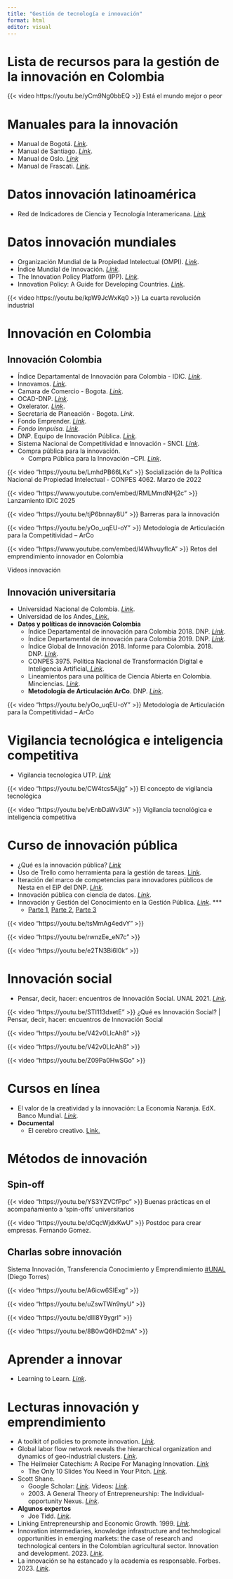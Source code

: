 ```yaml
---
title: "Gestión de tecnología e innovación"
format: html
editor: visual
---
```


# Lista de recursos para la gestión de la innovación en Colombia

::: {layout-ncol="2"}
{{< video https://youtu.be/yCm9Ng0bbEQ >}} Está el mundo mejor o peor
:::

# **Manuales para la innovación**

-   Manual de Bogotá. [*Link*](http://www.ricyt.org/category/manuales/).
-   Manual de Santiago. [*Link*](http://www.ricyt.org/category/manuales/).
-   Manual de Oslo. [*Link*](http://www.ricyt.org/category/manuales/)
-   Manual de Frascati. [*Link*](https://www.oecd.org/publications/manual-de-frascati-2015-9789264310681-es.htm).

# **Datos innovación latinoamérica**

-   Red de Indicadores de Ciencia y Tecnología Interamericana. [*Link*](http://www.ricyt.org/category/manuales/)

# **Datos innovación mundiales**

-   Organización Mundial de la Propiedad Intelectual (OMPI). [*Link*](https://www.wipo.int/portal/es/).
-   Índice Mundial de Innovación. [*Link*](https://www.wipo.int/global_innovation_index/es/).
-   The Innovation Policy Platform (IPP). [*Link*](http://www.innovationpolicyplatform.org/www.innovationpolicyplatform.org/frontpage/index.html).
-   Innovation Policy: A Guide for Developing Countries. [*Link*](http://www.innovationpolicyplatform.org/www.innovationpolicyplatform.org/document/innovation-policy-guide-developing-countries/index.html).

::: {layout-ncol="2"}
{{< video https://youtu.be/kpW9JcWxKq0 >}} La cuarta revolución industrial
:::

# **Innovación en Colombia**

## **Innovación Colombia**

-   Índice Departamental de Innovación para Colombia - IDIC. [*Link*](https://www.competitivas.gov.co/comisiones/perfiles-departamentales/indices-departamentales/indice-departamental-innovacion-colombia-idic).
-   Innovamos. [*Link*](https://www.innovamos.gov.co/).
-   Camara de Comercio - Bogota. [*Link*](http://www.ccb.org.co/).
-   OCAD-DNP. [*Link*](https://www.sgr.gov.co/Qui%C3%A9nesSomos/%C3%93rganosdelSGR/%C3%93rganosColegiadosdeAdministraci%C3%B3nyDecisi%C3%B3n.aspx).
-   Oxelerator. [*Link*](https://www.oxelerator.com/).
-   Secretaria de Planeación - Bogota. *Link*.
-   Fondo Emprender. [*Link*](http://www.fondoemprender.com/SitePages/Home.aspx).
-   *Fondo Innpulsa. [Link](https://www.innpulsacolombia.com/)*.
-   DNP. Equipo de Innovación Pública. [*Link*](https://www.dnp.gov.co/programas/desarrollo-empresarial/Paginas/Innovacion-Publica.aspx).
-   Sistema Nacional de Competitividad e Innovación - SNCI. [*Link*](http://www.colombiacompetitiva.gov.co/snci/el-sistema/quienes-somos).
-   Compra pública para la innovación.
    -   Compra Pública para la Innovación –CPI. [*Link*](https://www.colombiacompra.gov.co/compra-publica-innovadora/que-es-compra-publica-para-la-innovacion).

::: {layout-ncol="2"}
{{< video "https://youtu.be/LmhdPB66LKs" >}} Socialización de la Política Nacional de Propiedad Intelectual - CONPES 4062. Marzo de 2022

{{< video "https://www.youtube.com/embed/RMLMmdNHj2c" >}} Lanzamiento IDIC 2025

{{< video "https://youtu.be/tjP6bnnay8U" >}} Barreras para la innovación

{{< video "https://youtu.be/yOo_uqEU-oY" >}} Metodología de Articulación para la Competitividad – ArCo

{{< video "https://www.youtube.com/embed/l4WhvuyflcA" >}} Retos del emprendimiento innovador en Colombia

Videos innovación
:::

## **Innovación universitaria**

-   Universidad Nacional de Colombia. [*Link*](http://innovacion.unal.edu.co/).
-   Universidad de los Andes[. *Link*.](https://conectate.uniandes.edu.co/)
-   **Datos y políticas de innovación Colombia**
    -   Índice Departamental de innovación para Colombia 2018. DNP. [*Link*](https://colaboracion.dnp.gov.co/CDT/Prensa/IndiceDepartamentalInnovacionColombia2018.pdf).
    -   Índice Departamental de innovación para Colombia 2019. DNP. [*Link*](https://www.dnp.gov.co/programas/desarrollo-empresarial/Competitividad/Paginas/Indice-Departamental-de-Innovacion-para-Colombia-2019.aspx).
    -   Índice Global de Innovación 2018. Informe para Colombia. 2018. DNP. [*Link*](https://colaboracion.dnp.gov.co/CDT/Prensa/%E2%80%8B%C3%8Dndice%20Global%20de%20Innovaci%C3%B3n%2C%202018.%20Informe%20para%20Colombia%20%E2%80%8B.pdf).
    -   CONPES 3975. Política Nacional de Transformación Digital e Inteligencia Artificial[*. Link*](https://www.mintic.gov.co/portal/604/articles-107147_recurso_1.pdf).
    -   Lineamientos para una política de Ciencia Abierta en Colombia. Minciencias. [*Link*](https://minciencias.gov.co/sites/default/files/ckeditor_files/Lineamientos%20ciencia%20abierta%2017-dic-2018-doc.pdf).
    -   **Metodología de Articulación ArCo**. DNP. [*Link*](https://www.dnp.gov.co/programas/desarrollo-empresarial/Competitividad/Paginas/Metodologia-de-Articulacion-ArCo.aspx).

::: {layout-ncol="2"}
{{< video "https://youtu.be/yOo_uqEU-oY" >}} Metodología de Articulación para la Competitividad – ArCo
:::

# **Vigilancia tecnológica e inteligencia competitiva**

-   Vigilancia tecnologíca UTP. [*Link*](https://vicerrectorias.utp.edu.co/viie/herramientas-para-la-vigilancia-estrategica-e-inteligencia-competitiva/)

::: {layout-ncol="2"}
{{< video "https://youtu.be/CW4tcs5Ajjg" >}} El concepto de vigilancia tecnológica

{{< video "https://youtu.be/vEnbDaWv3lA" >}} Vigilancia tecnológica e inteligencia competitiva
:::

# **Curso de innovación pública**

-   ¿Qué es la innovación pública? [*Link*](https://medium.com/@eipdnp/qu%C3%A9-es-la-innovaci%C3%B3n-p%C3%BAblica-bbe2fcc65e1a)
-   Uso de Trello como herramienta para la gestión de tareas. [Link](https://medium.com/@eipdnp/uso-de-trello-como-herramienta-para-la-gesti%C3%B3n-de-tareas-4138ec8153e2).
-   Iteración del marco de competencias para innovadores públicos de Nesta en el EiP del DNP. [*Link*](https://medium.com/@eipdnp/iteraci%C3%B3n-del-marco-de-competencias-para-innovadores-p%C3%BAblicos-de-nesta-en-el-eip-del-dnp-e922c751fa1a).
-   Innovación pública con ciencia de datos. [*Link*](https://medium.com/@eipdnp/innovaci%C3%B3n-p%C3%BAblica-con-ciencia-de-datos-673cbbdc39d6).
-   Innovación y Gestión del Conocimiento en la Gestión Pública. [*Link*](https://contenidoseducativospublicos.esap.edu.co/index.php/categorias/categoria/93). \*\*\*
    -   [Parte 1](https://youtu.be/tsMmAg4edvY), [Parte 2](https://youtu.be/rwnzEe_eN7c), [Parte 3](https://youtu.be/e2TN3Bi6l0k)

::: {layout-ncol="2"}
{{< video "https://youtu.be/tsMmAg4edvY" >}}

{{< video "https://youtu.be/rwnzEe_eN7c" >}}

{{< video "https://youtu.be/e2TN3Bi6l0k" >}}
:::

# **Innovación social**

-   Pensar, decir, hacer: encuentros de Innovación Social. UNAL 2021. [*Link*](https://investigacion.unal.edu.co/boletin/notas-boletin-un-investiga/news/pensar-decir-hacer-encuentros-de-innovacion-social/).

::: {layout-ncol="2"}
{{< video "https://youtu.be/STI113dxetE" >}} ¿Qué es Innovación Social? \| Pensar, decir, hacer: encuentros de Innovación Social

{{< video "https://youtu.be/V42v0LIcAh8" >}}

{{< video "https://youtu.be/V42v0LIcAh8" >}}

{{< video "https://youtu.be/Z09Pa0HwSGo" >}}
:::

# **Cursos en línea**

-   El valor de la creatividad y la innovación: La Economía Naranja. EdX. Banco Mundial. [*Link*](https://www.edx.org/es/course/el-valor-de-la-creatividad-y-la-innovacion-la-economia-naranja).
-   **Documental**
    -   El cerebro creativo. [Link.](https://www.netflix.com/us-es/title/81090128)

# **Métodos de innovación**

## **Spin-off**

::: {layout-ncol="2"}
{{< video "https://youtu.be/YS3YZVCfPpc" >}} Buenas prácticas en el acompañamiento a 'spin-offs' universitarios

{{< video "https://youtu.be/dCqcWjdxKwU" >}} Postdoc para crear empresas. Fernando Gomez.
:::

## **Charlas sobre innovación**

Sistema Innovación, Transferencia Conocimiento y Emprendimiento [#UNAL](https://www.youtube.com/hashtag/unal) (Diego Torres)

::: {layout-ncol="2"}
{{< video "https://youtu.be/A6icw6SIExg " >}}

{{< video "https://youtu.be/uZswTWn9nyU" >}}

{{< video "https://youtu.be/dIll8Y9ygrI" >}}

{{< video "https://youtu.be/8B0wQ6HD2mA" >}}
:::

# Aprender a innovar

-   Learning to Learn. [*Link*](https://hbr.org/2016/03/learning-to-learn).

# **Lecturas innovación y emprendimiento**

-   A toolkit of policies to promote innovation. [*Link*](https://ideas.repec.org/p/cep/cepdps/dp1634.html).
-   Global labor flow network reveals the hierarchical organization and dynamics of geo-industrial clusters. [*Link*](https://www.nature.com/articles/s41467-019-11380-w?fbclid=IwAR3Wem1zj6QfAfinKsk1Y7rMKQjHl84jNFU4P9vZcv3SEYxWzxfrLqIQNoY#Abs1).
-   The Heilmeier Catechism: A Recipe For Managing Innovation. [*Link*](https://medium.com/art-of-the-start/the-heilmeier-catechism-a-recipe-for-managing-innovation-41511be748a)
    -   The Only 10 Slides You Need in Your Pitch. [*Link*](https://guykawasaki.com/the-only-10-slides-you-need-in-your-pitch/).
-   Scott Shane.
    -   Google Scholar: [*Link*](https://scholar.google.com/scholar?hl=es&as_sdt=0%2C5&q=Scott+Shane+Entrepreneurship&btnG=). Videos: [*Link*](https://www.youtube.com/watch?v=rMFCKaTckgI).
    -   2003\. A General Theory of Entrepreneurship: The Individual-opportunity Nexus. [*Link*](https://books.google.com.co/books?id=0FxO_Wsh30kC&printsec=frontcover&hl=es&source=gbs_ge_summary_r&cad=0#v=onepage&q&f=false).
-   **Algunos expertos**
    -   Joe Tidd. [*Link*](https://scholar.google.com/citations?hl=es&user=he2j1ugAAAAJ&view_op=list_works&sortby=pubdate).
-   Linking Entrepreneurship and Economic Growth. 1999. [*Link*](https://link.springer.com/article/10.1023/a:1008063200484).
-   Innovation intermediaries, knowledge infrastructure and technological opportunities in emerging markets: the case of research and technological centers in the Colombian agricultural sector. Innovation and development. 2023. [*Link*](https://www.tandfonline.com/doi/abs/10.1080/2157930X.2022.2133380?journalCode=riad20).
-   La innovación se ha estancado y la academia es responsable. Forbes. 2023. [*Link*](https://forbes.co/2023/03/28/red-forbes/la-innovacion-se-ha-estancado-y-la-academia-es-responsable).